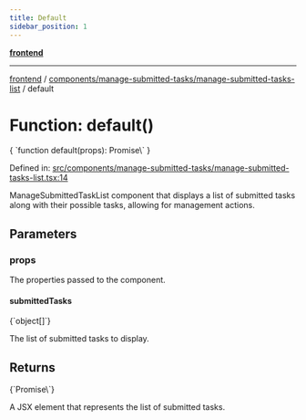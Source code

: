 ```yaml
---
title: Default
sidebar_position: 1
---
```



[**frontend**](../../../..)

***

[frontend](../../../..) / [components/manage-submitted-tasks/manage-submitted-tasks-list](..) / default

# Function: default()

<CodeBlock language="ts">
{ `function default(props): Promise\<Element\>` }
</CodeBlock>

Defined in: [src/components/manage-submitted-tasks/manage-submitted-tasks-list.tsx:14](https://github.com/svsticky/CommitteeClash/blob/8a31d8fc8422df670b3b4cb3b5fd558ecdeabb90/frontend/src/components/manage-submitted-tasks/manage-submitted-tasks-list.tsx#L14)

ManageSubmittedTaskList component that displays a list of submitted tasks
along with their possible tasks, allowing for management actions.

## Parameters

### props

The properties passed to the component.

#### submittedTasks
<CodeBlock language="ts">
{`object[]`}
</CodeBlock>

The list of submitted tasks to display.

## Returns
<CodeBlock language="ts">
{`Promise\<Element\>`}
</CodeBlock>

A JSX element that represents the list of submitted tasks.
